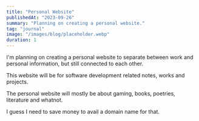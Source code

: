 ```yaml
---
title: "Personal Website"
publishedAt: "2023-09-26"
summary: "Planning on creating a personal website."
tag: "journal"
image: "/images/blog/placeholder.webp"
duration: 1
---
```


I'm planning on creating a personal website to separate between work and personal information, but still connected to each other.

This website will be for software development related notes, works and projects.

The personal website will mostly be about gaming, books, poetries, literature and whatnot.

I guess I need to save money to avail a domain name for that.
